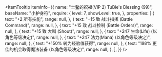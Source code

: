 
<ItemTooltip
  itemInfo={{
    name: "土鳖的祝福(VIP 2) TuBie's Blessing (99)",
    baseName: "小护身符",
    require: {
      level: 7,
      showLevel: true,
    },
    properties: [
      {
        text: "+2 所有技能",
        range: null,
      },
      {
        text: "+15 致 战斗指挥 (Battle Command)",
        range: null,
      },
      {
        text: "+15 致 战斗控制 (Battle Orders)",
        range: null,
      },
      {
        text: "+15 致 大叫 (Shout)",
        range: null,
      },
      {
        text: "+247 生命(Life) (以角色等级决定)",
        range: null,
      },
      {
        text: "+247 法力(Mana) (以角色等级决定)",
        range: null,
      },
      {
        text: "+150% 转为经验值获得",
        range: null,
      },
      {
        text: "198% 更佳的机会取得魔法装备 (以角色等级决定)",
        range: null,
      },
    ],
  }}
/>
